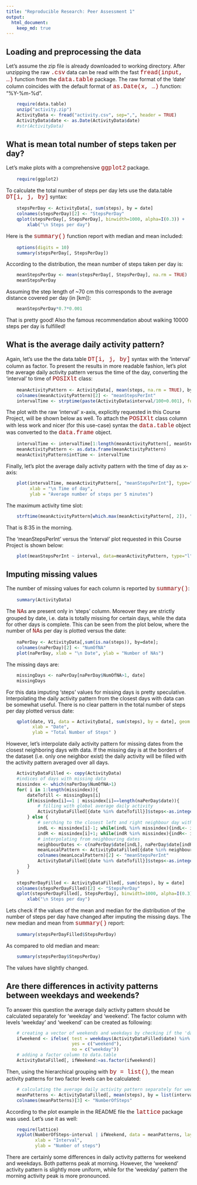 ```yaml
---
title: "Reproducible Research: Peer Assessment 1"
output: 
  html_document:
    keep_md: true
---
```

<style type="text/css">
.code{
color:darkred; font-family:Courier; font-size: medium;
}
</style>

## Loading and preprocessing the data


Let's assume the zip file is already downloaded to working directory. After unzipping the raw <span class="code">.csv</span> data can be read with the fast <span class="code">fread(input, ...)</span> function  from the <span class="code">data.table</span> package. The raw format of the 'date' column coincides with the default format of <span  class="code">as.Date(x, ...)</span> function: "%Y-%m-%d". 
```r
    require(data.table)
    unzip("activity.zip")
    ActivityData <- fread("activity.csv", sep=",", header = TRUE)
    ActivityData$date <- as.Date(ActivityData$date)
    #str(ActivityData)
```


## What is mean total number of steps taken per day?
Let's make plots with a comprehensive <span class="code">ggplot2</span> package. 
```r
    require(ggplot2)
```

To calculate the total number of steps per day lets use the data.table <span class="code">DT[i, j, by]</span> syntax:
```r
    stepsPerDay <- ActivityData[, sum(steps), by = date]
    colnames(stepsPerDay)[2] <- "StepsPerDay"
    qplot(stepsPerDay[, StepsPerDay], binwidth=1000, alpha=I(0.3)) + 
        xlab("\n Steps per day")
```

Here is the <span class="code">summary()</span> function report with median and mean included:
```r
    options(digits = 10)
    summary(stepsPerDay[, StepsPerDay])
```

According to the distribution, the mean number of steps taken per day is:
```r
    meanStepsPerDay <- mean(stepsPerDay[, StepsPerDay], na.rm = TRUE)
    meanStepsPerDay
```

Assuming the step length of ~70 cm this corresponds to the average distance  covered per day (in [km]):
```r
    meanStepsPerDay*0.7*0.001
```
That is pretty good! Also the famous recommendation about walking 10000 steps per day is fulfilled!  
   
## What is the average daily activity pattern?
Again, let's use the the data.table <span class="code">DT[i, j, by]</span> syntax with the 'interval' column as factor. To present the results in more readable fashion, let's plot the average daily activity pattern versus the time of the day, converting the 'interval' to time of <span class="code">POSIXlt</span> class:
```r
    meanActivityPattern <- ActivityData[, mean(steps, na.rm = TRUE), by = interval]
    colnames(meanActivityPattern)[2] <- "meanStepsPerInt"
    intervalTime <- strptime(paste(ActivityData$interval/100+0.001), format='%H.%M')
```
The plot with the raw 'interval' x-axis, explicitly requested in this Course Project, will be shown below as well.
To attach the  <span class="code">POSIXlt</span> class column with less work and nicer (for this use-case) syntax the <span class="code">data.table</span> object was converted to the <span class="code">data.frame</span> object.
```r
    intervalTime <- intervalTime[1:length(meanActivityPattern[, meanStepsPerInt])]
    meanActivityPattern <- as.data.frame(meanActivityPattern)
    meanActivityPattern$intTime <- intervalTime
```

Finally, let's plot the average daily activity pattern with the time of day as x-axis:

```r
    plot(intervalTime, meanActivityPattern[, "meanStepsPerInt"], type="l",
         xlab = "\n Time of day", 
         ylab = "Average number of steps per 5 minutes")
```

The maximum activity time slot:
```r
    strftime(meanActivityPattern[which.max(meanActivityPattern[, 2]), "intTime"], format="%H:%M")
```

That is 8:35 in the morning.   
   
The 'meanStepsPerInt' versus the 'interval' plot requested in this Course Project is shown below:
```r
    plot(meanStepsPerInt ~ interval, data=meanActivityPattern, type="l")
```

   
## Imputing missing values

The number of missing values for each column is reported by <span class="code">summary()</span>:
```r
    summary(ActivityData)
```

The <span class="code">NA</span>s are present only in 'steps' column. Moreover they are strictly grouped by date, i.e. data is totally missing for certain days, while the data for other days is complete. This can be seen from the plot below, where the number of <span class="code">NA</span>s per day is plotted versus the date:

```r
    naPerDay <- ActivityData[,sum(is.na(steps)), by=date]; 
    colnames(naPerDay)[2] <- "NumOfNA"
    plot(naPerDay, xlab = "\n Date", ylab = "Number of NAs")
```

The missing days are:
```r
    missingDays <- naPerDay[naPerDay$NumOfNA>1, date]
    missingDays
```

For this data imputing 'steps' values for missing days is pretty speculative. Interpolating the daily activity pattern from the closest days with data can be somewhat useful. There is no clear pattern in the total number of steps per day plotted versus date:
```r
    qplot(date, V1, data = ActivityData[, sum(steps), by = date], geom = "line", 
          xlab = "Date", 
          ylab = "Total Number of Steps" )
```

However, let's interpolate daily activity pattern for missing dates from the closest neighboring days with data. If the missing day is at the borders of the dataset (i.e. only one neighbor exist) the daily activity will be filled with the activity pattern averaged over all days.
```r
    ActivityDataFilled <- copy(ActivityData)
    #indices of days with missing data
    missindex <- which(naPerDay$NumOfNA>1)
    for( i in 1:length(missindex)){
        dateTofill <- missingDays[i]
        if(missindex[i]==1 | missindex[i]==length(naPerDay$date)){ 
            # filling with global average daily activity
            ActivityDataFilled[{date %in% dateTofill}]$steps<-as.integer(meanActivityPattern$meanStepsPerInt)
        } else {
            # serching to the closest left and right neighbour day with complete data (i.e not in missindex)
            indL <- missindex[i]-1; while(indL %in% missindex){indL<- indL-1};
            indR <- missindex[i]+1; while(indR %in% missindex){indR<- indR+1};
            # interpolating from neighbouring dates
            neighbourDates <- c(naPerDay$date[indL], naPerDay$date[indR])
            meanLocalPattern <- ActivityDataFilled[{date %in% neighbourDates}, mean(steps), by=interval]
            colnames(meanLocalPattern)[2] <- "meanStepsPerInt"
            ActivityDataFilled[{date %in% dateTofill}]$steps<-as.integer(meanLocalPattern$meanStepsPerInt)
        }    
    }
    
    stepsPerDayFilled <- ActivityDataFilled[, sum(steps), by = date]
    colnames(stepsPerDayFilled)[2] <- "StepsPerDay"
    qplot(stepsPerDayFilled[, StepsPerDay], binwidth=1000, alpha=I(0.3)) + 
        xlab("\n Steps per day")

```

Lets check if the values of the mean and median for the distribution of the number of steps per day have changed after imputing the missing days.
The new median and mean from <span class="code">summary()</span> report:
```r
    summary(stepsPerDayFilled$StepsPerDay)
```
As compared to old median and mean:
```r
    summary(stepsPerDay$StepsPerDay)
```

The values have slightly changed.

## Are there differences in activity patterns between weekdays and weekends?

To answer this question the average daily activity pattern should be calculated separately for 'weekday' and 'weekend'. The factor column with levels 'weekday' and 'weekend' can be created as following:  
```r
    # creating a vector of weekends and weekdays by checking if the 'date' is Saturday or Sunday
    ifweekend <- ifelse( test = weekdays(ActivityDataFilled$date) %in% c("Saturday", "Sunday"), 
                         yes = c("weekend"), 
                         no = c("weekday"))
    # adding a factor column to data.table
    ActivityDataFilled[, ifWeekend:=as.factor(ifweekend)]
```

Then, using the hierarchical grouping with <span class="code">by = list()</span>,  the mean activity patterns for two factor levels can be calculated:  
```r
    # calculating the average daily activity pattern separately for weekend and weekday
    meanPatterns <- ActivityDataFilled[, mean(steps), by = list(interval, ifWeekend)]
    colnames(meanPatterns)[3] <- "NumberOfSteps"
```

According to the plot example in the README file the <span class="code">lattice</span> package was used. Let's use it as well:
```r
    require(lattice)
    xyplot(NumberOfSteps~interval | ifWeekend, data = meanPatterns, layout=c(1,2), type="l", 
           xlab = "Interval",
           ylab = "Number of steps")
```

There are certainly some differences in daily activity patterns for weekend and weekdays. Both patterns peak at morning. However, the 'weekend' activity pattern is slightly more uniform, while for the 'weekday' pattern the morning activity peak is more pronounced. 
   